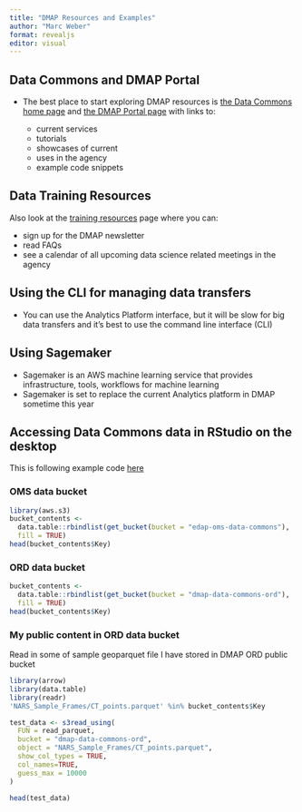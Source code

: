 ```yaml
---
title: "DMAP Resources and Examples"
author: "Marc Weber"
format: revealjs
editor: visual
---
```


## Data Commons and DMAP Portal

- The best place to start exploring DMAP resources is [the Data Commons home page](https://work.epa.gov/data-science/data-commons) and [the DMAP Portal page](https://work.epa.gov/data-science/dmap-portal) with links to:
    
  - current services
  - tutorials
  - showcases of current
  - uses in the agency
  - example code snippets

## Data Training Resources

Also look at the [training resources](https://work.epa.gov/data-science/dmap-training-resources) page where you can:

  - sign up for the DMAP newsletter
  - read FAQs
  - see a calendar of all upcoming data science related meetings in the agency

## Using the CLI for managing data transfers

  - You can use the Analytics Platform interface, but it will be slow for big data transfers and it's best to use the command line interface (CLI)
  
## Using Sagemaker

  - Sagemaker is an AWS machine learning service that provides infrastructure, tools, workflows for machine learning
  - Sagemaker is set to replace the current Analytics platform in DMAP sometime this year
  
## Accessing Data Commons data in RStudio on the desktop
This is following example code [here](https://work.epa.gov/data-science/data-commons)

### OMS data bucket
```r
library(aws.s3)
bucket_contents <-
  data.table::rbindlist(get_bucket(bucket = "edap-oms-data-commons"),
  fill = TRUE)
head(bucket_contents$Key)
```

### ORD data bucket
```r
bucket_contents <-
  data.table::rbindlist(get_bucket(bucket = "dmap-data-commons-ord"),
  fill = TRUE)
head(bucket_contents$Key)
```

### My public content in ORD data bucket
Read in some of sample geoparquet file I have stored in DMAP ORD public bucket
```r
library(arrow)
library(data.table)
library(readr)
'NARS_Sample_Frames/CT_points.parquet' %in% bucket_contents$Key

test_data <- s3read_using(
  FUN = read_parquet,
  bucket = "dmap-data-commons-ord",
  object = "NARS_Sample_Frames/CT_points.parquet",
  show_col_types = TRUE,
  col_names=TRUE,
  guess_max = 10000
)

head(test_data)
```

